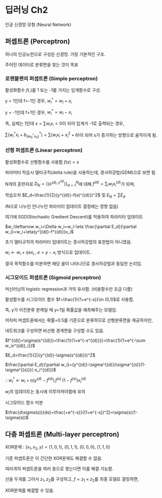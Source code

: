 # 딥러닝 Ch2 {.unnumbered}

인공 신경망 모형 (Neural Network)

## 퍼셉트론 (Perceptron)

하나의 인공뉴런으로 구성된 신경망. 가장 기본적인 구조.

주어진 데이터로 분류면을 찾는 것이 목표

### 로젠블랜의 퍼셉트론 (Simple perceptron)

활성화함수 $f(.)$를 1 또는 -1를 가지는 임계함수로 구성.

y = 1인데 f=-1인 경우, $w_i^*=w_i+x_i$

y = -1인데 f=1인 경우, $w_i^*=w_i-x_i$

즉, 실제는 1인데 $s=\sum w_ix_i<0$이 되어 임계가 -1로 출력되는 경우,

$\sum (w_i^*x_i+b^*_{(w^*_0x_0)})=\sum (w_ix_i+x_i^2+b)$이 되어 s가 증가하는 방향으로 움직이게 됨.

### 선형 퍼셉트론 (Linear perceptron)

활성화함수로 선형함수를 사용함 $f(s)=s$

파라미터 학습시 델타규칙(delta rule)을 사용하는데, 경사하강법(GDM)으로 보면 됨

N개의 훈련자료 $D_N=\{(x^{(d),y^{(d)}})\}_{d=1}^N$에 대해 $f^{(d)}=\sum_i w_ix_i^{(d)}$가 되며,

학습오차 $E_d=\frac{1}{2}(y^{(d)}-f(s)^{(d)})^2$ 및 $E_N=\sum E_d$

(N으로 나누던 안나누던 파라미터 업데이트 결정에는 영향 없음)

여기에 SGD(Stochastic Gredient Descent)를 적용하여 파라미터 업데이트

$w_i\leftarrow w_i+\Delta w_i=w_i-\eta \frac{\partial E_d}{\partial w_i}=w_i+\eta(y^{(d)}-f^{(d)})x_i$

::: {.callout}
초기 델타규칙의 파라미터 업데이트는 경사하강법의 표현법이 아니였음.

$w_i\leftarrow w_i+\eta ex_i\;,\;e=y-x_i$ 방식으로 업데이트.

결국 목적함수를 미분하면 해당 꼴이 나타나므로 경사하강법과 동일한 논리임.
:::

### 시그모이드 퍼셉트론 (Sigmoid perceptron)

머신러닝의 logistic regression과 거의 유사함. (비용함수만 조금 다름)

활성함수를 시그모이드 함수 $f=\frac{1}{1+e^{-s}}\in (0,1)$로 사용함.

즉, y가 이진분류 문제일 때 y=1일 확률값을 예측해주는 모델임.

어차피 퍼셉트론에서는 확률=0.5를 기준으로 분류하므로 선형분류면을 제공하지만,

네트워크를 구성하면 비선형 경계면을 구성할 수도 있음.

$f^{(d)}=\sigma(s^{(d)})=\frac{1}{1+e^{-s^{(d)}}}=\frac{1}{1+e^{-\sum w_ix^{(d)}_i}}$

$E_d=\frac{1}{2}(y^{(d)}-\sigma(s^{(d)}))^2$

$\frac{\partial E_d}{\partial w_i}=(y^{(d)}-\sigma^{(d)})\sigma^{(s)}(1-\sigma^{(s)})(-x_i^{(d)})$

$\therefore w_i^*\;\leftarrow\;w_i+\eta (y^{(d)}-f^{(d)})\,f^{(s)}\,(1-f^{(s)})x_i^{(d)}$

$w_i$의 업데이트는 동시에 이루어져야함에 유의

::: {.callout}
시그모이드 함수 미분

$\frac{d\sigma(s)}{ds}=\frac{+e^{-s}}{(1+e^{-s})^2}=\sigma(s)(1-\sigma(s))$
:::

## 다층 퍼셉트론 (Multi-layer perceptron)

XOR문제 : $(x_1,x_2,y)=(1,0,1),\;(0,1,1),\;(0,0,0),\;(1,1,0)$

기존 퍼셉트론은 이 간단한 XOR문제도 해결할 수 없음.

여러개의 퍼셉트론을 여러 층으로 쌓는다면 이를 해결 가능함.

선을 두개를 그어서 $z_1,z_2$를 구성하고, $f=z_1\times z_2$를 최종 모델로 결정하면,

XOR문제를 해결할 수 있음.